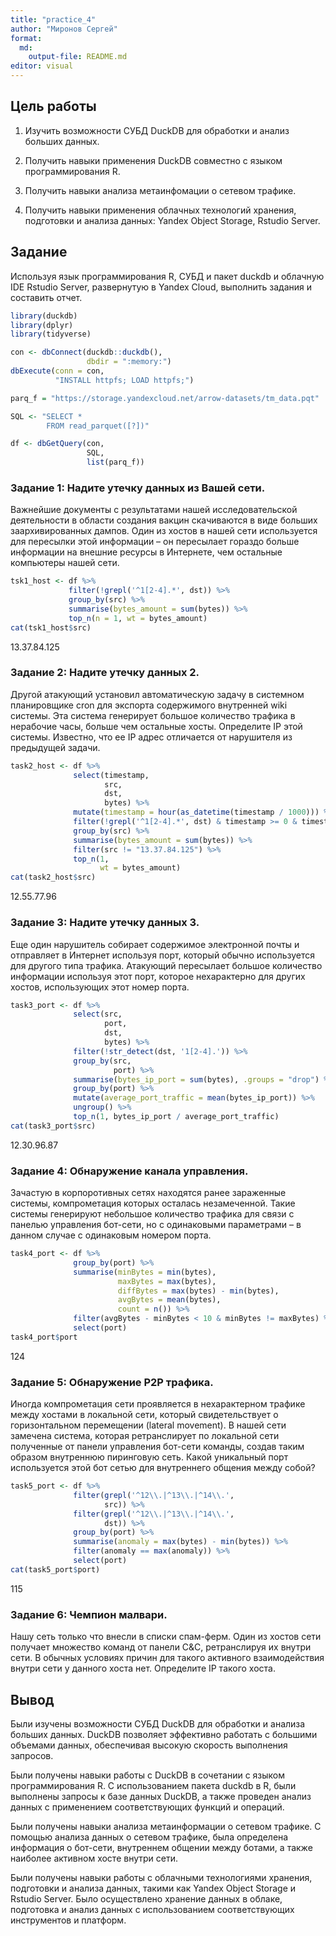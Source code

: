 ---
title: "practice_4"
author: "Миронов Сергей"
format:
  md:
    output-file: README.md
editor: visual
--- 

## Цель работы

1.  Изучить возможности СУБД DuckDB для обработки и анализ больших данных.

2.  Получить навыки применения DuckDB совместно с языком программирования R.

3.  Получить навыки анализа метаинфомации о сетевом трафике.

4.  Получить навыки применения облачных технологий хранения, подготовки и анализа данных: Yandex Object Storage, Rstudio Server.

## Задание

Используя язык программирования R, СУБД и пакет duckdb и облачную IDE Rstudio Server, развернутую в Yandex Cloud, выполнить задания и составить отчет.

```{r}
library(duckdb)
library(dplyr)
library(tidyverse)
```

```{r}
con <- dbConnect(duckdb::duckdb(), 
                 dbdir = ":memory:")
dbExecute(conn = con, 
          "INSTALL httpfs; LOAD httpfs;")
```

```{r}
parq_f = "https://storage.yandexcloud.net/arrow-datasets/tm_data.pqt"

SQL <- "SELECT * 
        FROM read_parquet([?])"

df <- dbGetQuery(con, 
                 SQL, 
                 list(parq_f))
```

### Задание 1: Надите утечку данных из Вашей сети.

Важнейшие документы с результатами нашей исследовательской деятельности в области создания вакцин скачиваются в виде больших заархивированных дампов. Один из хостов в нашей сети используется для пересылки этой информации – он пересылает гораздо больше информации на внешние ресурсы в Интернете, чем остальные компьютеры нашей сети.

```{r}
tsk1_host <- df %>%
             filter(!grepl('^1[2-4].*', dst)) %>%
             group_by(src) %>%
             summarise(bytes_amount = sum(bytes)) %>%
             top_n(n = 1, wt = bytes_amount)
cat(tsk1_host$src)
```

13.37.84.125

### Задание 2: Надите утечку данных 2.

Другой атакующий установил автоматическую задачу в системном планировщике cron для экспорта содержимого внутренней wiki системы. Эта система генерирует большое количество трафика в нерабочие часы, больше чем остальные хосты. Определите IP этой системы. Известно, что ее IP адрес отличается от нарушителя из предыдущей задачи.

```{r}
task2_host <- df %>%
              select(timestamp, 
                     src, 
                     dst, 
                     bytes) %>%
              mutate(timestamp = hour(as_datetime(timestamp / 1000))) %>%
              filter(!grepl('^1[2-4].*', dst) & timestamp >= 0 & timestamp <= 15) %>%
              group_by(src) %>%
              summarise(bytes_amount = sum(bytes)) %>%
              filter(src != "13.37.84.125") %>%
              top_n(1, 
                    wt = bytes_amount)
cat(task2_host$src)
```

12.55.77.96

### Задание 3: Надите утечку данных 3.

Еще один нарушитель собирает содержимое электронной почты и отправляет в Интернет используя порт, который обычно используется для другого типа трафика. Атакующий пересылает большое количество информации используя этот порт, которое нехарактерно для других хостов, использующих этот номер порта.

```{r}
task3_port <- df %>%
              select(src, 
                     port, 
                     dst, 
                     bytes) %>%
              filter(!str_detect(dst, '1[2-4].')) %>%
              group_by(src, 
                       port) %>%
              summarise(bytes_ip_port = sum(bytes), .groups = "drop") %>%
              group_by(port) %>%
              mutate(average_port_traffic = mean(bytes_ip_port)) %>%
              ungroup() %>%
              top_n(1, bytes_ip_port / average_port_traffic)
cat(task3_port$src)
```

12.30.96.87

### Задание 4: Обнаружение канала управления.

Зачастую в корпоротивных сетях находятся ранее зараженные системы, компрометация которых осталась незамеченной. Такие системы генерируют небольшое количество трафика для связи с панелью управления бот-сети, но с одинаковыми параметрами – в данном случае с одинаковым номером порта.

```{r}
task4_port <- df %>%
              group_by(port) %>%
              summarise(minBytes = min(bytes),
                        maxBytes = max(bytes),
                        diffBytes = max(bytes) - min(bytes),
                        avgBytes = mean(bytes),
                        count = n()) %>%
              filter(avgBytes - minBytes < 10 & minBytes != maxBytes) %>%
              select(port)
task4_port$port
```

124

### Задание 5: Обнаружение P2P трафика.

Иногда компрометация сети проявляется в нехарактерном трафике между хостами в локальной сети, который свидетельствует о горизонтальном перемещении (lateral movement). В нашей сети замечена система, которая ретранслирует по локальной сети полученные от панели управления бот-сети команды, создав таким образом внутреннюю пиринговую сеть. Какой уникальный порт используется этой бот сетью для внутреннего общения между собой?

```{r}
task5_port <- df %>%
              filter(grepl('^12\\.|^13\\.|^14\\.', 
                     src)) %>%
              filter(grepl('^12\\.|^13\\.|^14\\.', 
                     dst)) %>%
              group_by(port) %>%
              summarise(anomaly = max(bytes) - min(bytes)) %>%
              filter(anomaly == max(anomaly)) %>%
              select(port)
cat(task5_port$port)
```

115

### Задание 6: Чемпион малвари.

Нашу сеть только что внесли в списки спам-ферм. Один из хостов сети получает множество команд от панели C&C, ретранслируя их внутри сети. В обычных условиях причин для такого активного взаимодействия внутри сети у данного хоста нет. Определите IP такого хоста.

## Вывод

Были изучены возможности СУБД DuckDB для обработки и анализа больших данных. DuckDB позволяет эффективно работать с большими объемами данных, обеспечивая высокую скорость выполнения запросов.

Были получены навыки работы с DuckDB в сочетании с языком программирования R. С использованием пакета duckdb в R, были выполнены запросы к базе данных DuckDB, а также проведен анализ данных с применением соответствующих функций и операций.

Были получены навыки анализа метаинформации о сетевом трафике. С помощью анализа данных о сетевом трафике, была определена информация о бот-сети, внутреннем общении между ботами, а также наиболее активном хосте внутри сети.

Были получены навыки работы с облачными технологиями хранения, подготовки и анализа данных, такими как Yandex Object Storage и Rstudio Server. Было осуществлено хранение данных в облаке, подготовка и анализ данных с использованием соответствующих инструментов и платформ.
